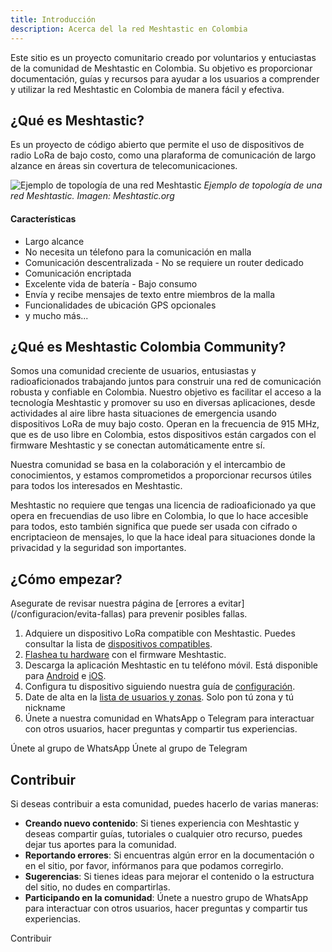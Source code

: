 ```yaml
---
title: Introducción
description: Acerca del la red Meshtastic en Colombia
---
```



Este sitio es un proyecto comunitario creado por voluntarios y entuciastas de la comunidad de Meshtastic en Colombia. Su objetivo es proporcionar documentación, guías y recursos para ayudar a los usuarios a comprender y utilizar la red Meshtastic en Colombia de manera fácil y efectiva.

## ¿Qué es Meshtastic?

Es un proyecto de código abierto que permite el uso de dispositivos de radio LoRa de bajo costo, como una plaraforma de comunicación de largo alzance en áreas sin covertura de telecomunicaciones.

![Ejemplo de topología de una red Meshtastic](../../../assets/images/lora-topology.webp)
_Ejemplo de topología de una red Meshtastic. Imagen: Meshtastic.org_

#### Características

- Largo alcance
- No necesita un télefono para la comunicación en malla
- Comunicación descentralizada - No se requiere un router dedicado
- Comunicación encriptada
- Excelente vida de batería - Bajo consumo
- Envía y recibe mensajes de texto entre miembros de la malla
- Funcionalidades de ubicación GPS opcionales
- y mucho más...

## ¿Qué es Meshtastic Colombia Community?

Somos una comunidad creciente de usuarios, entusiastas y radioaficionados trabajando juntos para construir una red de comunicación robusta y confiable en Colombia. Nuestro objetivo es facilitar el acceso a la tecnología Meshtastic y promover su uso en diversas aplicaciones, desde actividades al aire libre hasta situaciones de emergencia usando dispositivos LoRa de muy bajo costo. Operan en la frecuencia de 915 MHz, que es de uso libre en Colombia, estos dispositivos están cargados con el firmware Meshtastic y se conectan automáticamente entre sí.

Nuestra comunidad se basa en la colaboración y el intercambio de conocimientos, y estamos comprometidos a proporcionar recursos útiles para todos los interesados en Meshtastic.

Meshtastic no requiere que tengas una licencia de radioaficionado ya que opera en frecuendias de uso libre en Colombia, lo que lo hace accesible para todos, esto también significa que puede ser usada con cifrado o encriptacieon de mensajes, lo que la hace ideal para situaciones donde la privacidad y la seguridad son importantes.

## ¿Cómo empezar?

<Aside title="En construcción..." type="caution">Asegurate de revisar nuestra página de [errores a evitar](/configuracion/evita-fallas) para prevenir posibles fallas.</Aside>

1. Adquiere un dispositivo LoRa compatible con Meshtastic. Puedes consultar la lista de [dispositivos compatibles](https://meshtastic.org/docs/hardware/devices/).
2. [Flashea tu hardware](https://flasher.meshtastic.org/) con el firmware Meshtastic.
3. Descarga la aplicación Meshtastic en tu teléfono móvil. Está disponible para [Android](https://play.google.com/store/apps/details?id=com.geeksville.mesh) e [iOS](https://apps.apple.com/us/app/meshtastic/id1586432531).
4. Configura tu dispositivo siguiendo nuestra guía de [configuración](/configuracion/configuracion-nodos/).
5. Date de alta en la [lista de usuarios y zonas](https://docutopia.sustrato.red/MeshtasticCO:PersonaUbicaciones). Solo pon tú zona y tú nickname
6. Únete a nuestra comunidad en WhatsApp o Telegram para interactuar con otros usuarios, hacer preguntas y compartir tus experiencias.

<LinkButton href="https://chat.whatsapp.com/Bkw5MiV8RqVL6GRutNyZNS?mode=ac_c">
  Únete al grupo de WhatsApp
</LinkButton>


<LinkButton href="https://t.me/meshtasticco">
  Únete al grupo de Telegram
</LinkButton>


## Contribuir

Si deseas contribuir a esta comunidad, puedes hacerlo de varias maneras:

- **Creando nuevo contenido**: Si tienes experiencia con Meshtastic y deseas compartir guías, tutoriales o cualquier otro recurso, puedes dejar tus aportes para la comunidad.
- **Reportando errores**: Si encuentras algún error en la documentación o en el sitio, por favor, infórmanos para que podamos corregirlo.
- **Sugerencias**: Si tienes ideas para mejorar el contenido o la estructura del sitio, no dudes en compartirlas.
- **Participando en la comunidad**: Únete a nuestro grupo de WhatsApp para interactuar con otros usuarios, hacer preguntas y compartir tus experiencias.

<LinkButton href="/comunidad/contribuir/">
  Contribuir
</LinkButton>
